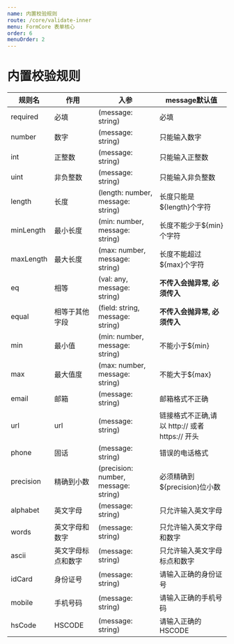 ```yaml
---
name: 内置校验规则
route: /core/validate-inner
menu: FormCore 表单核心
order: 6
menuOrder: 2
---
```


# 内置校验规则

| 规则名 | 作用 | 入参 | message默认值 |
| ------ | ------ | ------ | ----- |
| required | 必填 | (message: string) | 必填 |
| number | 数字 | (message: string) | 只能输入数字 |
| int | 正整数 | (message: string) | 只能输入正整数 |
| uint | 非负整数 | (message: string) | 只能输入非负整数 |
| length | 长度 | (length: number, message: string) | 长度只能是${length}个字符 |
| minLength | 最小长度 | (min: number, message: string) | 长度不能少于${min}个字符 |
| maxLength | 最大长度 | (max: number, message: string) | 长度不能超过${max}个字符 |
| eq | 相等 | (val: any, message: string) | **不传入会抛异常, 必须传入** |
| equal | 相等于其他字段 | (field: string, message: string) | **不传入会抛异常, 必须传入** |
| min | 最小值 | (min: number, message: string) | 不能小于${min} |
| max | 最大值度 | (max: number, message: string) | 不能大于${max} |
| email | 邮箱 | (message: string) | 邮箱格式不正确 |
| url | url | (message: string) | 链接格式不正确,请以 http:// 或者 https:// 开头 |
| phone | 固话 | (message: string) | 错误的电话格式 |
| precision | 精确到小数 | (precision: number, message: string) | 必须精确到${precision}位小数 |
| alphabet | 英文字母 | (message: string) | 只允许输入英文字母 |
| words | 英文字母和数字 | (message: string) | 只允许输入英文字母和数字 |
| ascii | 英文字母标点和数字 | (message: string) | 只允许输入英文字母标点和数字 |
| idCard | 身份证号 | (message: string) | 请输入正确的身份证号 |
| mobile | 手机号码 | (message: string) | 请输入正确的手机号码 |
| hsCode | HSCODE | (message: string) | 请输入正确的HSCODE |